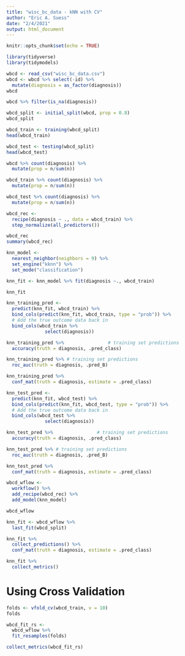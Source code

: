 ```yaml
---
title: "wisc_bc_data - kNN with CV"
author: "Eric A. Suess"
date: "2/4/2021"
output: html_document
---
```


```r
knitr::opts_chunk$set(echo = TRUE)
```


```r
library(tidyverse)
library(tidymodels)
```

```r
wbcd <- read_csv("wisc_bc_data.csv")
wbcd <- wbcd %>% select(-id) %>% 
  mutate(diagnosis = as_factor(diagnosis))
wbcd
```

```r
wbcd %>% filter(is_na(diagnosis))
```


```r
wbcd_split <- initial_split(wbcd, prop = 0.8)
wbcd_split

wbcd_train <- training(wbcd_split)
head(wbcd_train)

wbcd_test <- testing(wbcd_split)
head(wbcd_test)
```

```r
wbcd %>% count(diagnosis) %>% 
  mutate(prop = n/sum(n))

wbcd_train %>% count(diagnosis) %>% 
  mutate(prop = n/sum(n))

wbcd_test %>% count(diagnosis) %>% 
  mutate(prop = n/sum(n))
```

```r
wbcd_rec <-
  recipe(diagnosis ~ ., data = wbcd_train) %>%
  step_normalize(all_predictors()) 

wbcd_rec
summary(wbcd_rec)
```

```r
knn_model <- 
  nearest_neighbor(neighbors = 9) %>%
  set_engine("kknn") %>% 
  set_mode("classification")
```

```r
knn_fit <- knn_model %>% fit(diagnosis ~., wbcd_train)

knn_fit
```

```r
knn_training_pred <-
  predict(knn_fit, wbcd_train) %>% 
  bind_cols(predict(knn_fit, wbcd_train, type = "prob")) %>% 
  # Add the true outcome data back in
  bind_cols(wbcd_train %>% 
              select(diagnosis))
```

```r
knn_training_pred %>%                # training set predictions
  accuracy(truth = diagnosis, .pred_class)

knn_training_pred %>% # training set predictions
  roc_auc(truth = diagnosis, .pred_B)

knn_training_pred %>%
  conf_mat(truth = diagnosis, estimate = .pred_class)
```

```r
knn_test_pred <-
  predict(knn_fit, wbcd_test) %>% 
  bind_cols(predict(knn_fit, wbcd_test, type = "prob")) %>% 
  # Add the true outcome data back in
  bind_cols(wbcd_test %>% 
              select(diagnosis))
```


```r
knn_test_pred %>%                # training set predictions
  accuracy(truth = diagnosis, .pred_class)

knn_test_pred %>% # training set predictions
  roc_auc(truth = diagnosis, .pred_B)

knn_test_pred %>%
  conf_mat(truth = diagnosis, estimate = .pred_class)
```


```r
wbcd_wflow <-
  workflow() %>%
  add_recipe(wbcd_rec) %>%
  add_model(knn_model)

wbcd_wflow
```

```r
knn_fit <- wbcd_wflow %>%
  last_fit(wbcd_split)
```

```r
knn_fit %>%
  collect_predictions() %>%
  conf_mat(truth = diagnosis, estimate = .pred_class)
```

```r
knn_fit %>%
  collect_metrics()
```

# Using Cross Validation

```r
folds <- vfold_cv(wbcd_train, v = 10)
folds
```

```r
wbcd_fit_rs <- 
  wbcd_wflow %>% 
  fit_resamples(folds)
```

```r
collect_metrics(wbcd_fit_rs)
```


